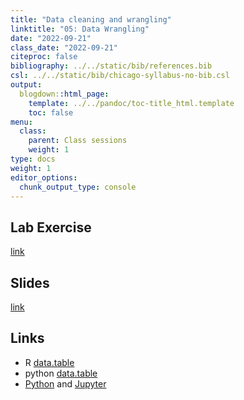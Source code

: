 ```yaml
---
title: "Data cleaning and wrangling"
linktitle: "05: Data Wrangling"
date: "2022-09-21"
class_date: "2022-09-21"
citeproc: false
bibliography: ../../static/bib/references.bib
csl: ../../static/bib/chicago-syllabus-no-bib.csl
output:
  blogdown::html_page:
    template: ../../pandoc/toc-title_html.template
    toc: false
menu:
  class:
    parent: Class sessions
    weight: 1
type: docs
weight: 1
editor_options: 
  chunk_output_type: console
---
```


## Lab Exercise

[link](/PM566/assignment/05-lab)

## Slides

[link](/PM566/slides/05-data-wrangling/slides.html)

## Links

- R [data.table](https://rdatatable.gitlab.io/data.table/)
- python [data.table](https://github.com/h2oai/datatable)
- [Python](https://www.python.org/) and [Jupyter](https://jupyter.org/) 

